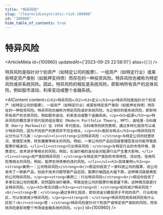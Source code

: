 ```yaml
---
title: "特异风险"
slug: "/learn/idiosyncratic-risk-100960"
id: "100960"
hide_table_of_contents: true
---
```



# 特异风险

<ArticleMeta id={100960} updatedAt={'2023-09-25 22:58:51'} alias={`[]`} />
<div className='border-solid border-b border-t-0 my-4 border-[var(--ifm-color-gray-300)]' />

特异风险是指针对个别资产（如特定公司的股票）、一组资产（如特定行业）或某些特定资产类别（如抵押支持债）而存在的一种投资风险。特异风险也被称为特定风险或非系统风险。因此，特异风险的相反是系统风险，即影响所有资产的总体风险，例如股市波动、利率变动或整个金融系统。

<AIContent content={`<h2>特异风险</h2><h3>定义</h3><p>特异风险是指针对个别资产（如特定公司的股票）、一组资产（如特定行业）或某些特定资产类别（如抵押支持债）而存在的一种投资风险。特异风险也被称为特定风险或非系统风险。与之相对的是系统风险，即影响所有资产的总体风险，例如股市波动、利率变动或整个金融系统。</p><h3>起源</h3><p>特异风险的概念源于现代投资组合理论（Modern Portfolio Theory, MPT），由哈里·马科维茨（Harry Markowitz）在 1950 年代提出。马科维茨的研究表明，通过多样化投资可以减少特异风险，因为不同资产的表现并不完全相关。</p><h3>类别与特点</h3><p>特异风险可以分为以下几类：</p><ul><li><strong>公司特异风险：</strong>与特定公司的经营状况、管理层决策、财务健康等相关的风险。例如，一家公司的产品召回或管理层变动可能导致其股票价格波动。</li><li><strong>行业特异风险：</strong>与特定行业的市场环境、政策变化、技术进步等相关的风险。例如，石油价格的波动会对能源行业产生重大影响。</li><li><strong>资产类别特异风险：</strong>与特定资产类别的市场特性、流动性、信用风险等相关的风险。例如，抵押支持债券的违约风险。</li></ul><h3>具体案例</h3><p><strong>案例一：公司特异风险</strong><br/>假设你投资了一家科技公司的股票，该公司发布了一款新产品，但由于技术问题导致产品召回，股票价格因此大幅下跌。这种情况就是典型的公司特异风险。</p><p><strong>案例二：行业特异风险</strong><br/>假设你投资了多家石油公司的股票，突然国际油价暴跌，导致这些公司的股票价格普遍下跌。这种情况就是行业特异风险。</p><h3>常见问题</h3><p><strong>问：</strong>如何减少特异风险？<br/><strong>答：</strong>通过多样化投资，即将资金分散投资于不同的资产、行业和地区，可以有效减少特异风险。</p><p><strong>问：</strong>特异风险和系统风险有什么区别？<br/><strong>答：</strong>特异风险是针对个别资产或特定资产类别的风险，而系统风险是影响整个市场或金融系统的风险。</p>`} id={100960} />
